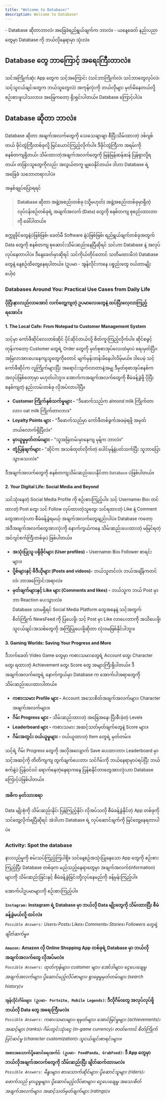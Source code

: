 ```yaml
---
title: "Welcome to Database!"
description: Welcome to Database!
---
```


<Aside title="ရည်ရွယ်ချက်">
    - Database ဆိုတာဘာလဲ၊ အခြေခံရည်ရွယ်ချက်က ဘာလဲ။
    - ယနေ့ခေတ် နည်းပညာတွေမှာ Database ကို ဘယ်လိုနေရာမှာ သုံးလဲ။
</Aside>

## Database တွေ ဘာကြောင့် အရေးကြီးတာလဲ။

သင်အကြိုက်ဆုံး App တွေက သင့်အကြောင်း (သင်ဘာကြိုက်လဲ၊ သင်ဘာတွေလုပ်လဲ၊ သင့်သူငယ်ချင်းတွေက ဘယ်သူတွေလဲ) အကုန်လုံးကို ဘယ်လိုများ မှတ်မိနေတယ်လို့ စဉ်းစားဖူးပါသလား။ အဖြေကတော့ ရိုးရှင်းပါတယ်။ Database ကြောင့်ပါပဲ။

## Database ဆိုတာ ဘာလဲ။

Database ဆိုတာ အချက်အလက်တွေကို သေသေချာချာ စီပြီးသိမ်းထားတဲ့ ဒစ်ဂျစ်တယ် ဖိုင်တွဲကြီးတစ်ခုလို့ မြင်ယောင်ကြည့်လိုက်ပါ။ 
ဒီဖိုင်တွဲကြီးက အရမ်းကို စနစ်တကျရှိတယ်၊ သိမ်းထားတဲ့အချက်အလက်တွေကို မြန်မြန်ဆန်ဆန် ပြန်ရှာလို့ရတယ်၊ တခြားသူတွေကိုလည်း အလွယ်တကူ မျှဝေနိုင်တယ်။ 
ဒါဟာ Database ရဲ့ အခြေခံ သဘောတရားပါပဲ။

အနှစ်ချုပ်ပြောရရင် 
> **Database ဆိုတာ အဖွဲ့အစည်းတစ်ခု (သို့မဟုတ်) အဖွဲ့အစည်းတစ်ခုမှာရှိတဲ့ လုပ်ငန်းစဉ်တစ်ခုရဲ့ အချက်အလက် (Data) တွေကို စနစ်တကျ စုစည်းထားတာကို ခေါ်ပါတယ်။** 

စက္ကူဖိုင်တွေနဲ့ပဲဖြစ်ဖြစ်၊ ခေတ်မီ Software နဲ့ပဲဖြစ်ဖြစ်၊ ရည်ရွယ်ချက်တစ်ခုအတွက် Data တွေကို စနစ်တကျ စုဆောင်းသိမ်းဆည်းနေပြီဆိုရင် သင်ဟာ Database နဲ့ အလုပ်လုပ်နေတာပါပဲ။ 
ဒီနေ့ခေတ်မှာဆိုရင် သင်ကိုယ်တိုင်တောင် သတိမထားမိဘဲ Database တွေနဲ့ နေ့စဉ်ထိတွေ့နေရပါတယ်။ (ဥပမာ - အွန်လိုင်းကနေ ပစ္စည်းတွေ ဝယ်တာမျိုးပေါ့။)

### Databases Around You: Practical Use Cases from Daily Life
#### ပိုပြီးနားလည်လာအောင် လက်တွေ့ကျတဲ့ ဥပမာလေးတွေနဲ့ ထပ်ပြီးလေ့လာကြည့်ရအောင်။
#### 1. The Local Cafe: From Notepad to Customer Management System
သင့်မှာ ကော်ဖီဆိုင်လေးတစ်ဆိုင် ပိုင်ဆိုင်တယ်လို့ စိတ်ကူးကြည့်လိုက်ပါ။ ဆိုင်စဖွင့်တုန်းကတော့ Customer တွေရဲ့ Order တွေကို  မှတ်စုစာအုပ်လေးထဲမှာပဲ ရေးမှတ်ပြီး၊ အမြဲလာအားပေးနေကျသူတွေကိုတောင် မျက်မှန်းတန်းမိနေပါလိမ့်မယ်။
ဒါပေမဲ့ သင့်ကော်ဖီဆိုင်က လူကြိုက်များပြီး အရောင်းသွက်လာတာနဲ့အမျှ ဒီမှတ်စုစာအုပ်စနစ်က အလုပ်ဖြစ်တော့မှာ မဟုတ်ပါဘူး။ အောက်ကအချက်အလက်တွေကို စီမံခန့်ခွဲဖို့ ပိုပြီးစနစ်ကျတဲ့ နည်းလမ်းတစ်ခု လိုအပ်လာပါပြီ။
* **Customer ကြိုက်နှစ်သက်မှုများ -** "ဒီဖောက်သည်က almond milk ကြိုက်တာလား၊ oat milk ကြိုက်တာလား။"
* **Loyalty Points များ -** "ဒီဖောက်သည်မှာ ကော်ဖီတစ်ခွက်အခမဲ့ရဖို့ အမှတ်ဘယ်လောက်ရှိပြီလဲ။"
* **မှာယူမှုမှတ်တမ်းများ -** "သူအမြဲတမ်းမှာနေကျ မုန့်က ဘာလဲ။"
* **တုံ့ပြန်ချက်များ -** "ဆိုင်က အသစ်ထုတ်လိုက်တဲ့ ပေါင်မုန့်နဲ့ပတ်သက်ပြီး သူဘာပြောသွားသေးလဲ။"

ဒီအချက်အလက်တွေကို စနစ်တကျသိမ်းဆည်းပေးနိုင်တာ `Database` ပဲဖြစ်ပါတယ်။

#### 2. Your Digital Life: Social Media and Beyond
သင်သုံးနေတဲ့ Social Media Profile ကို စဉ်းစားကြည့်ပါ။ သင့် Username၊ Bio၊ တင်ထားတဲ့ Post တွေ၊ သင် Follow လုပ်ထားတဲ့သူတွေ၊ သင်ရထားတဲ့ Like နဲ့ Comment တွေအားလုံးဟာ စီမံခန့်ခွဲရမယ့် အချက်အလက်တွေချည်းပါပဲ။ 
Database ကတော့ အဲဒီအချက်အလက်တွေအားလုံးကို နောက်ကွယ်ကနေ သိမ်းဆည်းပေးထားတဲ့ မမြင်ရတဲ့ အင်ဂျင်စက်ကြီးတစ်ခုပဲ ဖြစ်ပါတယ်။
* **အသုံးပြုသူ ပရိုဖိုင်များ (User profiles) -**  Username၊ Bio၊ Follower စာရင်းများ။
* **ပို့စ်များနှင့် ဗီဒီယိုများ (Posts and videos)-** ဘယ်သူတင်လဲ၊ ဘယ်အချိန်ကတင်လဲ၊ ဘာအကြောင်းအရာလဲ။
* **မှတ်ချက်များနှင့် Like များ (Comments and likes) -** ဘယ်သူက ဘယ် Post မှာ ဘာ Reaction ပေးသွားလဲ။ <br />
Database သာမရှိရင် Social Media Platform တွေအနေနဲ့ သင့်အတွက် စိတ်ကြိုက် NewsFeed ကို ပြပေးဖို့၊ သင့် Post မှာ Like လာပေးတာကို အသိပေးဖို့၊ သူငယ်ချင်းအသစ်တွေကို အကြံပြုပေးဖို့ဆိုတာ လုံးဝမဖြစ်နိုင်ပါဘူး။

#### 3. Gaming Worlds: Saving Your Progress and More
ဒီဘက်ခေတ် Video Game တွေမှာ ကစားသမားတွေရဲ့ Account တွေ၊ Character တွေ၊ ရထားတဲ့ Achievement တွေ၊ Score တွေ အများကြီးရှိပါတယ်။ 
ဒီအချက်အလက်တွေရဲ့ နောက်ကွယ်မှာ Database က အောက်ပါအရာတွေကို သိမ်းဆည်းပေးထားပါတယ်။
* **ကစားသမား Profile များ -** Account အသေးစိတ်အချက်အလက်များ၊ Character အချက်အလက်များ။
* **ဂိမ်း Progress များ -** သိမ်းဆည်းထားတဲ့ အခြေအနေ၊ ပြီးစီးခဲ့တဲ့ Level။
* **Leaderboard များ -** ကစားသမား အဆင့်သတ်မှတ်ချက်တွေနဲ့ Score များ။
* **ဂိမ်းအတွင်း ဝယ်ယူမှုများ -** ဝယ်ယူထားတဲ့ Item တွေရဲ့ မှတ်တမ်း။

သင့်ရဲ့ ဂိမ်း Progress တွေကို အလိုအလျောက် Save ပေးထားတာ၊ Leaderboard မှာ သင့်အဆင့်ကို တိတိကျကျ တွက်ချက်ပေးတာ၊ သင်ဂိမ်းကို ဘယ်နေရာမှာပဲရပ်ပြီး ဘယ်စက်နဲ့ပဲ ပြန်ဝင်ဝင် ရောက်နေတဲ့နေရာကနေ 
ပြန်စနိုင်တာတွေအားလုံးဟာ Database ကြောင့်ပဲဖြစ်ပါတယ်။

#### အဓိက မှတ်သားစရာ
Data မျိုးစုံကို သိမ်းဆည်းနိုင်၊ ပြန်ကြည့်နိုင်၊ လိုအပ်သလို စီမံခန့်ခွဲနိုင်တဲ့ App တစ်ခုကို သင်တွေ့လိုက်ရပြီဆိုရင် အဲဒါဟာ Database ရဲ့ လုပ်ဆောင်ချက်ကို မြင်တွေ့နေရတာပါပဲ။

### Activity: Spot the database
နားလည်မှုကို စမ်းသပ်ကြည့်ကြပါစို့။ သင်နေ့စဉ်အသုံးပြုနေသော App တွေကို စဉ်းစားကြည့်ပြီး Database တစ်ခုက မည်သည့်နေရာတွေမှာ အချက်အလက်(information) များကို သိမ်းဆည်းခြင်းနှင့် စီမံခန့်ခွဲခြင်းတို့လုပ်နေမည်ကို ခန့်မှန်းကြည့်ပါ။

အောက်ပါဥပမာများကို စဉ်းစားကြည့်ပါ။  <br />

**`Instagram:` Instagram ရဲ့ Database မှာ ဘယ်လို Data မျိုးတွေကို သိမ်းထားပြီး စီမံခန့်ခွဲမယ်လို့ ထင်လဲ။** <br />
*`Possible Answers:`  Users၊ Posts၊ Likes၊ Comments၊ Stories၊ Followers တွေရဲ့ ချိတ်ဆက်မှု။* 

**`Amazon:` Amazon လို Online Shopping App တစ်ခုရဲ့ Database မှာ ဘယ်လိုအချက်အလက်တွေ လိုအပ်မလဲ။** <br />
*`Possible Answers:` ထုတ်ကုန်များ၊ customer များ၊ အော်ဒါများ၊ ငွေပေးချေမှု အချက်အလက်များ၊ ပို့ဆောင်မည့်လိပ်စာများ၊ ရှာဖွေမှုမှတ်တမ်းများ (search history)။*

**`အွန်လိုင်းဂိမ်းများ (ဥပမာ- Fortnite, Mobile Legends)`: ဒီလိုဂိမ်းတွေ အလုပ်လုပ်ဖို့ ဘယ်လို Data တွေ အရေးကြီးမလဲ။** <br />
*`Possible Answers:` ကစားသမားများ၊ ရမှတ်များ၊ အောင်မြင်မှုများ (achievements)၊ အဆင့်များ (ranks)၊ ဂိမ်းတွင်းသုံးငွေ (in-game currency)၊ ဇာတ်ကောင် စိတ်ကြိုက်ပြင်ဆင်မှု (character customization)၊ သူငယ်ချင်းစာရင်းများ။*

**`အစားအသောက်ပို့ဆောင်ရေးအက်ပ် (ဥပမာ- FoodPanda, GrabFood)`: ဒီ App တွေမှာ ဘယ်လိုအချက်အလက်တွေကို သိမ်းဆည်းပြီး ချိတ်ဆက်ထားမလဲ။** <br />
*`Possible Answers:`  မီနူးများ၊ စားသောက်ဆိုင်များ၊ ပို့ဆောင်သူများ (riders)၊ ဖောက်သည် မှာယူမှုများ၊ ပို့ဆောင်မည့်လိပ်စာများ၊ ငွေပေးချေမှု အသေးစိတ်အချက်အလက်များ၊ အဆင့်သတ်မှတ်ချက်များ (ratings)။*
